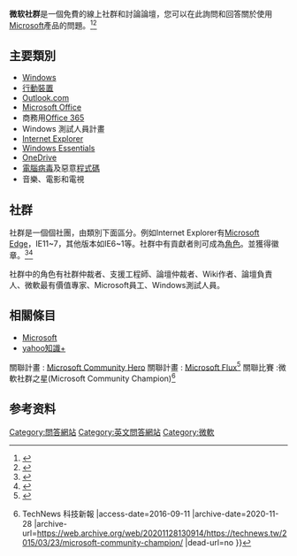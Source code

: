 {{Inappropriate person|time=2016-9-13}}
{{Infobox website
| name = 微軟社群
| native_name = Microsoft Community
| native_name_lang = en
| url = [http://answers.microsoft.com/zh-hant 台灣]<br> [http://answers.microsoft.com/zh-hans 大陸]<br>[http://answers.microsoft.com/ja-jp 日本]<br>[http://answers.microsoft.com/en-us 英文]
| commercial = 可
| type = 協同合作
| language = [[中文|中文]]、[[英語|英語]]、[[日語|日語]]、[[韓語|韓語]]、[[德語|德語]]等26國[[語言|語言]]
| registration = 選擇性
| owner = [[Microsoft|Microsoft]]
| author = [[Microsoft|Microsoft]][[TechNet|TechNet]]
| launch_date = {{Start date and age|2016}}
| current_status = 維修[[GMT|GMT]]-7，2016年10月9日。
}}
'''微软社群'''是一個免費的線上社群和討論論壇，您可以在此詢問和回答關於使用[[Microsoft|Microsoft]]產品的問題。<ref>{{Cite web |url=http://news.thewindowsclub.com/microsoft-community-updated-to-include-surface-windows-rt-forums-56245/ |title=twcn-technews 2012-10-26 |access-date=2016-09-11 |archive-date=2021-04-17 |archive-url=https://web.archive.org/web/20210417142256/https://news.thewindowsclub.com/microsoft-community-updated-to-include-surface-windows-rt-forums-56245/ |dead-url=no }}</ref><ref>{{Cite web |url=http://www.internet2.edu/blogs/detail/8581 |title=Internet2 and Microsoft Enhance NET+ Offerings inter2 |access-date=2016-09-11 |archive-date=2020-08-06 |archive-url=https://web.archive.org/web/20200806192734/https://www.internet2.edu/blogs/detail/8581 |dead-url=yes }}</ref>

==主要類別==
*[[Windows|Windows]]
*[[行動裝置|行動裝置]]
*[[Outlook.com|Outlook.com]]
*[[Microsoft_Office|Microsoft Office]]
*商務用[[Office_365|Office 365]]
*Windows 測試人員計畫
*[[Internet_Explorer|Internet Explorer]]
*[[Windows_Essentials|Windows Essentials]]
*[[OneDrive|OneDrive]]
*[[電腦病毒|電腦病毒]]及惡意[[程式碼|程式碼]]
*音樂、電影和電視
==社群==
社群是一個個社團，由類別下面區分。例如Internet Explorer有[[Microsoft_Edge|Microsoft Edge]]，IE11~7，其他版本如IE6~1等。社群中有貢獻者則可成為[[角色|角色]]。並獲得徽章。<ref>{{Cite web |url=https://www.nintex.com/blog/mvps-share-tips-helping-microsoft-community/ |title=Ninetex blog |access-date=2016-09-11 |archive-url=https://web.archive.org/web/20160920142645/https://www.nintex.com/blog/mvps-share-tips-helping-microsoft-community/ |archive-date=2016-09-20 |dead-url=yes }}</ref><ref>{{Cite web |url=http://www.thewindowsclub.com/tips-become-microsoft-mvp-mcc |title=the windows club |access-date=2016-09-11 |archive-date=2021-10-29 |archive-url=https://web.archive.org/web/20211029044330/https://www.thewindowsclub.com/tips-become-microsoft-mvp-mcc |dead-url=no }}</ref>

社群中的角色有社群仲裁者、支援工程師、論壇仲裁者、Wiki作者、論壇負責人、微軟最有價值專家、Microsoft員工、Windows測試人員。
==相關條目==
*[[Microsoft|Microsoft]]
*[[yahoo知識+|yahoo知識+]]
關聯計畫 : [https://web.archive.org/web/20160920171816/https://communityhero.azurewebsites.net/cht/default.htm Microsoft Community Hero]
關聯計畫 : [https://web.archive.org/web/20160923065207/http://www.microsoftflux.com/ Microsoft Flux]<ref>{{Cite web |url=http://news.thewindowsclub.com/microsoft-flux-finnish-startup-community-helps-startups-succeed-83757/ |title=twcn-technes2016-08-27 |access-date=2016-09-11 |archive-date=2021-04-22 |archive-url=https://web.archive.org/web/20210422171447/https://news.thewindowsclub.com/microsoft-flux-finnish-startup-community-helps-startups-succeed-83757/ |dead-url=no }}</ref>
關聯比賽 :微軟社群之星(Microsoft Community Champion)<ref>{{Cite web |url=http://technews.tw/2015/03/23/microsoft-community-champion/ |title=微軟社群之星爭霸戰，台灣團隊摘雙冠{{!}} TechNews 科技新報 |access-date=2016-09-11 |archive-date=2020-11-28 |archive-url=https://web.archive.org/web/20201128130914/https://technews.tw/2015/03/23/microsoft-community-champion/ |dead-url=no }}</ref>
== 参考资料 ==
{{reflist}}
[[Category:問答網站|Category:問答網站]]
[[Category:英文問答網站|Category:英文問答網站]]
[[Category:微軟|Category:微軟]]